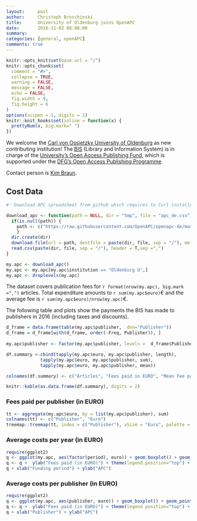 ```yaml
---
layout:     post
author:     Christoph Broschinski
title:      University of Oldenburg joins OpenAPC
date:       2016-11-03 08:00:00
summary:    
categories: [general, openAPC]
comments: true
---
```



```r
knitr::opts_knit$set(base.url = "/")
knitr::opts_chunk$set(
  comment = "#>",
  collapse = TRUE,
  warning = FALSE, 
  message = FALSE,
  echo = FALSE,
  fig.width = 9,
  fig.height = 6
)
options(scipen = 1, digits = 2)
knitr::knit_hooks$set(inline = function(x) {
  prettyNum(x, big.mark=" ")
})
```

We welcome the [Carl von Ossietzky University of Oldenburg](https://www.uni-oldenburg.de/en/) as new contributing institution! The [BIS](http://www.bis.uni-oldenburg.de/en/bishome/) (Library and Information System) is in charge of the [University's Open Access Publishing Fund](http://www.bis.uni-oldenburg.de/en/teachingresearchingpublishing/publishing/openaccesspublishing/open-access-publication-fund/), which is supported under the [DFG's Open Access Publishing Programme](http://www.dfg.de/en/research_funding/programmes/infrastructure/lis/funding_opportunities/open_access_publishing/index.html).

Contact person is [Kim Braun](mailto:kim.braun@uni-oldenburg.de).

## Cost Data

```r
#' Download APC spreadsheet from github which requires to Curl installed

download_apc <- function(path = NULL, dir = "tmp", file = "apc_de.csv"){
  if(is.null(path)) {
    path <- c("https://raw.githubusercontent.com/OpenAPC/openapc-de/master/data/apc_de.csv")
    } 
  dir.create(dir) 
  download.file(url = path, destfile = paste(dir, file, sep = "/"), method = "curl")
  read.csv(paste(dir, file, sep = "/"), header = T,sep =",")
}

my.apc <- download_apc()
my.apc <- my.apc[my.apc$institution == "Oldenburg U",]
my.apc <- droplevels(my.apc)
```

The dataset covers publication fees for `r format(nrow(my.apc), big.mark =",")` articles. Total expenditure amounts to `r sum(my.apc$euro)`€ and the average fee is `r sum(my.apc$euro)/nrow(my.apc)`€.

The following table and plots show the payments the BIS has made to publishers in 2016 (including taxes and discounts).

```r
d_frame = data.frame(table(my.apc$publisher,  dnn="Publisher"))                 
d_frame = d_frame[with(d_frame, order(-Freq, Publisher)), ]                                           
                                    
my.apc$publisher <- factor(my.apc$publisher, levels =  d_frame$Publisher)

df.summary <-cbind(tapply(my.apc$euro, my.apc$publisher, length),
             tapply(my.apc$euro, my.apc$publisher, sum),
             tapply(my.apc$euro, my.apc$publisher, mean))

colnames(df.summary) <- c("Articles", "Fees paid in EURO", "Mean Fee paid")

knitr::kable(as.data.frame(df.summary), digits = 2)
```

### Fees paid per publisher (in EURO)

```r
tt <- aggregate(my.apc$euro, by = list(my.apc$publisher), sum)
colnames(tt) <- c("Publisher", "Euro")
treemap::treemap(tt, index = c("Publisher"), vSize = "Euro", palette = "Paired")
```

###  Average costs per year (in EURO)

```r
require(ggplot2)
q <- ggplot(my.apc, aes(factor(period), euro)) + geom_boxplot() + geom_point()
q <- q +  ylab("Fees paid (in EURO)") + theme(legend.position="top") + theme_bw(base_size = 18)
q + xlab("Funding period") + ylab("APC")
```

###  Average costs per publisher (in EURO)

```r
require(ggplot2)
q <- ggplot(my.apc, aes(publisher, euro)) + geom_boxplot() + geom_point()
q <- q +  ylab("Fees paid (in EURO)") + theme(legend.position="top") + theme_bw(base_size = 18) + coord_flip()
q + xlab("Publisher") + ylab("APC")
```
